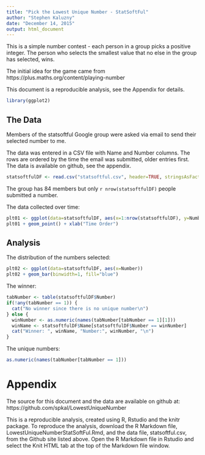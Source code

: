 ```yaml
---
title: "Pick the Lowest Unique Number - StatSoftFul"
author: "Stephen Kaluzny"
date: "December 14, 2015"
output: html_document
---
```

This is a simple number contest - each person in a group picks a positive integer. The person who selects the smallest value that no else in the group has selected, wins.

The initial idea for the game came from https://plus.maths.org/content/playing-number

This document is a reproducible analysis, see the Appendix for details.

```r
library(ggplot2)
```
## The Data
Members of the statsoftful Google group were asked via email to send their selected number to me.

The data was entered in a CSV file with Name and Number columns.
The rows are ordered by the time the email was submitted, older entries first.
The data is available on github, see the appendix.

```r
statsoftfulDF <- read.csv("statsoftful.csv", header=TRUE, stringsAsFactors = FALSE)
```

The group has 84 members but only `r nrow(statsoftfulDF)` people submitted a number.

The data collected over time:

```r
plt01 <- ggplot(data=statsoftfulDF, aes(x=1:nrow(statsoftfulDF), y=Number))
plt01 + geom_point() + xlab("Time Order")
```

## Analysis
The distribution of the numbers selected:
```r
plt02 <- ggplot(data=statsoftfulDF, aes(x=Number))
plt02 + geom_bar(binwidth=1, fill="blue")
```

The winner:
```r
tabNumber <- table(statsoftfulDF$Number)
if(!any(tabNumber == 1)) {
  cat("No winner since there is no unique number\n")
} else {
  winNumber <- as.numeric(names(tabNumber[tabNumber == 1][1]))
  winName <- statsoftfulDF$Name[statsoftfulDF$Number == winNumber]
  cat("Winner: ", winName, "Number:", winNumber, "\n")
}
```
The unique numbers:
```r
as.numeric(names(tabNumber[tabNumber == 1]))
```
# Appendix
The source for this document and the data are available on github at:
https://github.com/spkal/LowestUniqueNumber

This is a reproducible analysis, created using R, Rstudio and the knitr package. To reproduce the analysis, download the R Markdown file, LowestUniqueNumberStatSoftFul.Rmd, and the data file, statsoftful.csv, from the Github site listed above. Open the R Markdown file in Rstudio and select the Knit HTML tab at the top of the Markdown file window. 
